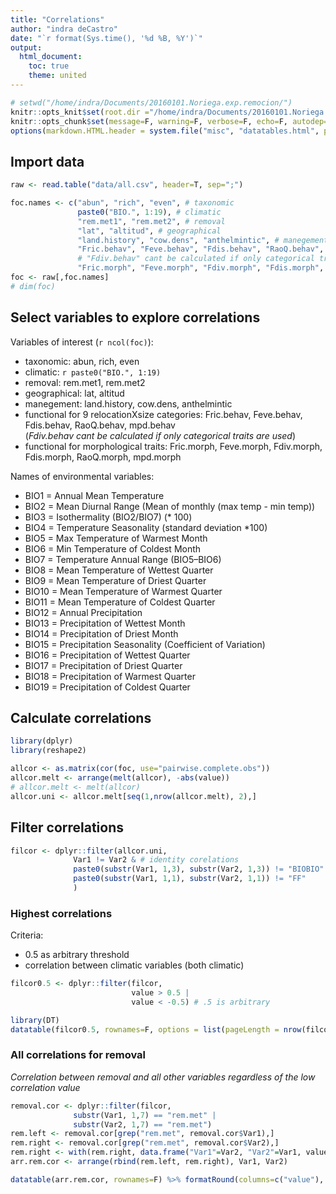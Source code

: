 ```yaml
---
title: "Correlations"
author: "indra deCastro"
date: "`r format(Sys.time(), '%d %B, %Y')`"
output:
  html_document:
    toc: true
    theme: united
---
```

      
<style type="text/css">
      .table {
            width: 100%;
      }
</style>
      
```r
# setwd("/home/indra/Documents/20160101.Noriega.exp.remocion/")
knitr::opts_knit$set(root.dir ="/home/indra/Documents/20160101.Noriega.exp.remocion/", message=F, warning=F, verbose=F, comment=F)
knitr::opts_chunk$set(message=F, warning=F, verbose=F, echo=F, autodep=T, cache=T, fig.width=10)
options(markdown.HTML.header = system.file("misc", "datatables.html", package = "knitr"))
```

## Import data
```r
raw <- read.table("data/all.csv", header=T, sep=";")
```

```r
foc.names <- c("abun", "rich", "even", # taxonomic
               paste0("BIO.", 1:19), # climatic
               "rem.met1", "rem.met2", # removal
               "lat", "altitud", # geographical
               "land.history", "cow.dens", "anthelmintic", # manegement
               "Fric.behav", "Feve.behav", "Fdis.behav", "RaoQ.behav", "mpd.behav", # functional for 9 relocationXsize categories
               # "Fdiv.behav" cant be calculated if only categorical traits are used 
               "Fric.morph", "Feve.morph", "Fdiv.morph", "Fdis.morph", "RaoQ.morph", "mpd.morph") # functional for morphological traits
foc <- raw[,foc.names]
# dim(foc)
```

## Select variables to explore correlations
Variables of interest (`r ncol(foc)`):

- taxonomic: abun, rich, even
- climatic: `r paste0("BIO.", 1:19)` 
- removal: rem.met1, rem.met2
- geographical: lat, altitud
- manegement: land.history, cow.dens, anthelmintic
- functional for 9 relocationXsize categories: Fric.behav, Feve.behav, Fdis.behav, RaoQ.behav, mpd.behav  
(*Fdiv.behav cant be calculated if only categorical traits are used*)
- functional for morphological traits: Fric.morph, Feve.morph, Fdiv.morph, Fdis.morph, RaoQ.morph, mpd.morph

Names of environmental variables:  

- BIO1 = Annual Mean Temperature
- BIO2 = Mean Diurnal Range (Mean of monthly (max temp - min temp))
- BIO3 = Isothermality (BIO2/BIO7) (* 100)
- BIO4 = Temperature Seasonality (standard deviation *100)
- BIO5 = Max Temperature of Warmest Month
- BIO6 = Min Temperature of Coldest Month
- BIO7 = Temperature Annual Range (BIO5--BIO6)
- BIO8 = Mean Temperature of Wettest Quarter
- BIO9 = Mean Temperature of Driest Quarter
- BIO10 = Mean Temperature of Warmest Quarter
- BIO11 = Mean Temperature of Coldest Quarter
- BIO12 = Annual Precipitation
- BIO13 = Precipitation of Wettest Month
- BIO14 = Precipitation of Driest Month
- BIO15 = Precipitation Seasonality (Coefficient of Variation)
- BIO16 = Precipitation of Wettest Quarter
- BIO17 = Precipitation of Driest Quarter
- BIO18 = Precipitation of Warmest Quarter
- BIO19 = Precipitation of Coldest Quarter

## Calculate correlations
```r
library(dplyr)
library(reshape2)

allcor <- as.matrix(cor(foc, use="pairwise.complete.obs"))
allcor.melt <- arrange(melt(allcor), -abs(value))
# allcor.melt <- melt(allcor)
allcor.uni <- allcor.melt[seq(1,nrow(allcor.melt), 2),]
```

## Filter correlations
```r
filcor <- dplyr::filter(allcor.uni,
              Var1 != Var2 & # identity corelations
              paste0(substr(Var1, 1,3), substr(Var2, 1,3)) != "BIOBIO" &
              paste0(substr(Var1, 1,1), substr(Var2, 1,1)) != "FF"
              )
```

### Highest correlations
Criteria:  

- 0.5 as arbitrary threshold
- correlation between climatic variables (both climatic)
```r
filcor0.5 <- dplyr::filter(filcor, 
                           value > 0.5 |
                           value < -0.5) # .5 is arbitrary

library(DT)
datatable(filcor0.5, rownames=F, options = list(pageLength = nrow(filcor0.5), dom="t")) %>% formatRound(columns=c("value"), digits=3)
```

### All correlations for removal
*Correlation between removal and all other variables regardless of the low correlation value*
```r
removal.cor <- dplyr::filter(filcor,
              substr(Var1, 1,7) == "rem.met" |
              substr(Var2, 1,7) == "rem.met")
rem.left <- removal.cor[grep("rem.met", removal.cor$Var1),]
rem.right <- removal.cor[grep("rem.met", removal.cor$Var2),]
rem.right <- with(rem.right, data.frame("Var1"=Var2, "Var2"=Var1, value))
arr.rem.cor <- arrange(rbind(rem.left, rem.right), Var1, Var2)

datatable(arr.rem.cor, rownames=F) %>% formatRound(columns=c("value"), digits=3)
```

